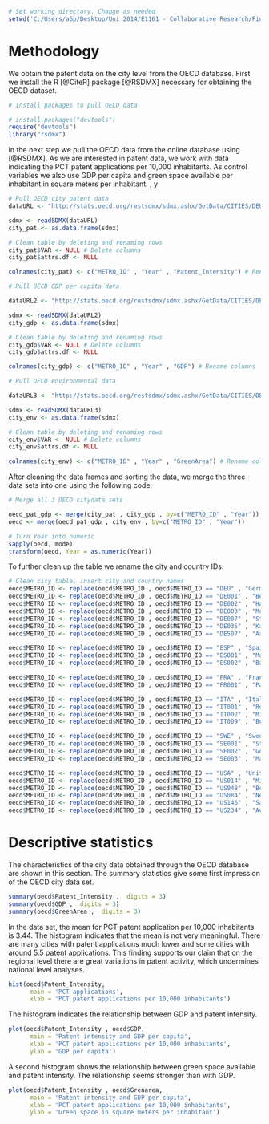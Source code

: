 
```r
# Set working directory. Change as needed
setwd('C:/Users/a6p/Desktop/Uni 2014/E1161 - Collaborative Research/Final Project/')
```

# Methodology

We obtain the patent data on the city level from the OECD database. First we install the R [@CiteR] package [@RSDMX] necessary for obtaining the OECD dataset.

```r
# Install packages to pull OECD data

# install.packages("devtools")
require("devtools")
library("rsdmx")
```

In the next step we pull the OECD data from the online database using [@RSDMX]. As we are interested in patent data, we work with data indicating the PCT patent applications per 10,000 inhabitants. As control variables we also use GDP per capita and green space available per inhabitant in square meters per inhabitant.
, y

```r
# Pull OECD city patent data
dataURL <- "http://stats.oecd.org/restsdmx/sdmx.ashx/GetData/CITIES/DEU+DE001+DE002+DE003+DE007+DE035+DE507+ESP+ES001+ES002+FRA+FR001+ITA+IT001+IT002+IT009+SWE+SE001+SE002+SE003+USA+US014+US048+US084+US146+US234.PCT_INTENSITY?startTime=2000&endTime=2012"

sdmx <- readSDMX(dataURL)
city_pat <- as.data.frame(sdmx)

# Clean table by deleting and renaming rows
city_pat$VAR <- NULL # Delete columns
city_pat$attrs.df <- NULL

colnames(city_pat) <- c("METRO_ID" , "Year" , "Patent_Intensity") # Rename columns

# Pull OECD GDP per capita data

dataURL2 <- "http://stats.oecd.org/restsdmx/sdmx.ashx/GetData/CITIES/DEU+DE001+DE002+DE003+DE007+DE035+DE507+ESP+ES001+ES002+FRA+FR001+ITA+IT001+IT002+IT009+SWE+SE001+SE002+SE003+USA+US014+US048+US084+US146+US234.GDP_PC?startTime=2000&endTime=2012"

sdmx <- readSDMX(dataURL2)
city_gdp <- as.data.frame(sdmx)

# Clean table by deleting and renaming rows
city_gdp$VAR <- NULL # Delete columns
city_gdp$attrs.df <- NULL

colnames(city_gdp) <- c("METRO_ID" , "Year" , "GDP") # Rename columns

# Pull OECD environmental data

dataURL3 <- "http://stats.oecd.org/restsdmx/sdmx.ashx/GetData/CITIES/DEU+DE001+DE002+DE003+DE007+DE035+DE507+ESP+ES001+ES002+FRA+FR001+ITA+IT001+IT002+IT009+SWE+SE001+SE002+SE003+USA+US014+US048+US084+US146+US234.GREEN_AREA_PC?startTime=2000&endTime=2008"

sdmx <- readSDMX(dataURL3)
city_env <- as.data.frame(sdmx)

# Clean table by deleting and renaming rows
city_env$VAR <- NULL # Delete columns
city_env$attrs.df <- NULL

colnames(city_env) <- c("METRO_ID" , "Year" , "GreenArea") # Rename columns

```

After cleaning the data frames and sorting the data, we merge the three data sets into one using the following code: 


```r
# Merge all 3 OECD citydata sets

oecd_pat_gdp <- merge(city_pat , city_gdp , by=c("METRO_ID" , "Year"))
oecd <- merge(oecd_pat_gdp , city_env , by=c("METRO_ID" , "Year"))

# Turn Year into numeric
sapply(oecd, mode)
transform(oecd, Year = as.numeric(Year))

```

To further clean up the table we rename the city and country IDs.

```r

# Clean city table, insert city and country names
oecd$METRO_ID <- replace(oecd$METRO_ID , oecd$METRO_ID == "DEU" , "Germany")
oecd$METRO_ID <- replace(oecd$METRO_ID , oecd$METRO_ID == "DE001" , "Berlin")
oecd$METRO_ID <- replace(oecd$METRO_ID , oecd$METRO_ID == "DE002" , "Hamburg")
oecd$METRO_ID <- replace(oecd$METRO_ID , oecd$METRO_ID == "DE003" , "Munich")
oecd$METRO_ID <- replace(oecd$METRO_ID , oecd$METRO_ID == "DE007" , "Stuttgart")
oecd$METRO_ID <- replace(oecd$METRO_ID , oecd$METRO_ID == "DE035" , "Karlsruhe")
oecd$METRO_ID <- replace(oecd$METRO_ID , oecd$METRO_ID == "DE507" , "Aachen")

oecd$METRO_ID <- replace(oecd$METRO_ID , oecd$METRO_ID == "ESP" , "Spain")
oecd$METRO_ID <- replace(oecd$METRO_ID , oecd$METRO_ID == "ES001" , "Madrid")
oecd$METRO_ID <- replace(oecd$METRO_ID , oecd$METRO_ID == "ES002" , "Barcelona")

oecd$METRO_ID <- replace(oecd$METRO_ID , oecd$METRO_ID == "FRA" , "France")
oecd$METRO_ID <- replace(oecd$METRO_ID , oecd$METRO_ID == "FR001" , "Paris")

oecd$METRO_ID <- replace(oecd$METRO_ID , oecd$METRO_ID == "ITA" , "Italy")
oecd$METRO_ID <- replace(oecd$METRO_ID , oecd$METRO_ID == "IT001" , "Rome")
oecd$METRO_ID <- replace(oecd$METRO_ID , oecd$METRO_ID == "IT002" , "Milan")
oecd$METRO_ID <- replace(oecd$METRO_ID , oecd$METRO_ID == "IT009" , "Bologna")

oecd$METRO_ID <- replace(oecd$METRO_ID , oecd$METRO_ID == "SWE" , "Sweden")
oecd$METRO_ID <- replace(oecd$METRO_ID , oecd$METRO_ID == "SE001" , "Stockholm")
oecd$METRO_ID <- replace(oecd$METRO_ID , oecd$METRO_ID == "SE002" , "Gothenburg")
oecd$METRO_ID <- replace(oecd$METRO_ID , oecd$METRO_ID == "SE003" , "Malmö")

oecd$METRO_ID <- replace(oecd$METRO_ID , oecd$METRO_ID == "USA" , "United States")
oecd$METRO_ID <- replace(oecd$METRO_ID , oecd$METRO_ID == "US014" , "Minneapolis")
oecd$METRO_ID <- replace(oecd$METRO_ID , oecd$METRO_ID == "US048" , "Boston")
oecd$METRO_ID <- replace(oecd$METRO_ID , oecd$METRO_ID == "US084" , "New York")
oecd$METRO_ID <- replace(oecd$METRO_ID , oecd$METRO_ID == "US146" , "San Francisco")
oecd$METRO_ID <- replace(oecd$METRO_ID , oecd$METRO_ID == "US234" , "Austin")

```

# Descriptive statistics

The characteristics of the city data obtained through the OECD database are shown in this section. The summary statistics give some first impression of the OECD city data set.


```r
summary(oecd$Patent_Intensity ,  digits = 3)
summary(oecd$GDP ,  digits = 3)
summary(oecd$GreenArea ,  digits = 3) 
```

In the data set, the mean for PCT patent application per 10,000 inhabitants is 3.44. The histogram indicates that the mean is not very meaningful. There are many cities with patent applications much lower and some cities with around 5.5 patent applications. This finding supports our claim that on the regional level there are great variations in patent activity, which undermines national level analyses.


```r
hist(oecd$Patent_Intensity,
      main = 'PCT applications',
      xlab = 'PCT patent applications per 10,000 inhabitants')
```

The histogram indicates the relationship between GDP and patent intensity. 

```r
plot(oecd$Patent_Intensity , oecd$GDP, 
      main = 'Patent intensity and GDP per capita',
      xlab = 'PCT patent applications per 10,000 inhabitants',
      ylab = 'GDP per capita')
```

A second histogram shows the relationship between green space available and patent intensity. The relationship seems stronger than with GDP.


```r
plot(oecd$Patent_Intensity , oecd$Grenarea, 
      main = 'Patent intensity and GDP per capita',
      xlab = 'PCT patent applications per 10,000 inhabitants',
      ylab = 'Green space in square meters per inhabitant')
```


